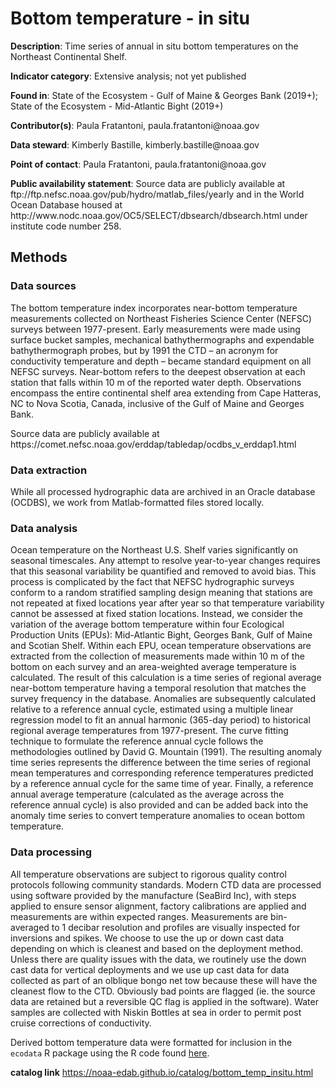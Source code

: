 # Bottom temperature - in situ {#bottom_temp_insitu}

**Description**: Time series of annual in situ bottom temperatures on the Northeast Continental Shelf.

**Indicator category**: Extensive analysis; not yet published

**Found in**: State of the Ecosystem - Gulf of Maine & Georges Bank (2019+); State of the Ecosystem - Mid-Atlantic Bight (2019+)

**Contributor(s)**: Paula Fratantoni, paula.fratantoni@noaa.gov

**Data steward**: Kimberly Bastille, kimberly.bastille@noaa.gov

**Point of contact**: Paula Fratantoni, paula.fratantoni@noaa.gov

**Public availability statement**: Source data are publicly available at ftp://ftp.nefsc.noaa.gov/pub/hydro/matlab_files/yearly and in the World Ocean Database housed at  http://www.nodc.noaa.gov/OC5/SELECT/dbsearch/dbsearch.html under institute code number 258.

## Methods

### Data sources

The bottom temperature index incorporates near-bottom temperature measurements collected on Northeast Fisheries Science Center (NEFSC) surveys between 1977-present. Early measurements were made using surface bucket samples, mechanical bathythermographs and expendable bathythermograph probes, but by 1991 the CTD – an acronym for conductivity temperature and depth – became standard equipment on all NEFSC surveys. Near-bottom refers to the deepest observation at each station that falls within 10 m of the reported water depth. Observations encompass the entire continental shelf area extending from Cape Hatteras, NC to Nova Scotia, Canada, inclusive of the Gulf of Maine and Georges Bank.

Source data are publicly available at https://comet.nefsc.noaa.gov/erddap/tabledap/ocdbs_v_erddap1.html 

### Data extraction

While all processed hydrographic data are archived in an Oracle database (OCDBS), we work from Matlab-formatted files stored locally. 

### Data analysis

Ocean temperature on the Northeast U.S. Shelf varies significantly on seasonal timescales. Any attempt to resolve year-to-year changes requires that this seasonal variability be quantified and removed to avoid bias. This process is complicated by the fact that NEFSC hydrographic surveys conform to a random stratified sampling design meaning that stations are not repeated at fixed locations year after year so that temperature variability cannot be assessed at fixed station locations. Instead, we consider the variation of the average bottom temperature within four Ecological Production Units (EPUs): Mid-Atlantic Bight, Georges Bank, Gulf of Maine and Scotian Shelf. Within each EPU, ocean temperature observations are extracted from the collection of measurements made within 10 m of the bottom on each survey and an area-weighted average temperature is calculated. The result of this calculation is a time series of regional average near-bottom temperature having a temporal resolution that matches the survey frequency in the database. Anomalies are subsequently calculated relative to a reference annual cycle, estimated using a multiple linear regression model to fit an annual harmonic (365-day period) to historical regional average temperatures from 1977-present. The curve fitting technique to formulate the reference annual cycle follows the methodologies outlined by David G. Mountain (1991). The resulting anomaly time series represents the difference between the time series of regional mean temperatures and corresponding reference temperatures predicted by a reference annual cycle for the same time of year. Finally, a reference annual average temperature (calculated as the average across the reference annual cycle) is also provided and can be added back into the anomaly time series to convert temperature anomalies to ocean bottom temperature.

### Data processing
All temperature observations are subject to rigorous quality control protocols following community standards.  Modern CTD data are processed using software provided by the manufacture (SeaBird Inc), with steps applied to ensure sensor alignment, factory calibrations are applied and measurements are within expected ranges.  Measurements are bin-averaged to 1 decibar resolution and profiles are visually inspected for inversions and spikes.  We choose to use the up or down cast data depending on which is cleanest and based on the deployment method.  Unless there are quality issues with the data, we routinely use the down cast data for vertical deployments and we use up cast data for data collected as part of an olblique bongo net tow because these will have the cleanest flow to the CTD. Obviously bad points are flagged (ie. the source data are retained but a reversible QC flag is applied in the software).  Water samples are collected with Niskin Bottles at sea in order to permit post cruise corrections of conductivity.  

Derived bottom temperature data were formatted for inclusion in the `ecodata` R package using the R code found [here](https://github.com/NOAA-EDAB/ecodata/blob/master/data-raw/get_bottom_temp.R).

**catalog link**
<https://noaa-edab.github.io/catalog/bottom_temp_insitu.html>

